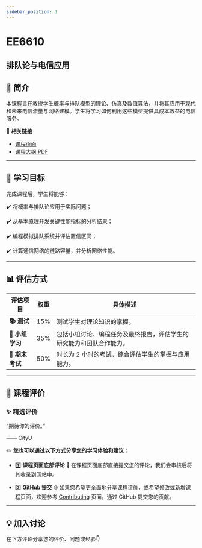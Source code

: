 ```yaml
---
sidebar_position: 1
---
```


# EE6610
## 排队论与电信应用

## **📘 简介**
本课程旨在教授学生概率与排队模型的理论、仿真及数值算法，并将其应用于现代和未来电信流量与网络建模。学生将学习如何利用这些模型提供具成本效益的电信服务。

🔗 **相关链接**
- [课程页面](https://www.cityu.edu.hk/catalogue/pg/202425/course/EE6610.htm)
- [课程大纲 PDF](https://www.cityu.edu.hk/catalogue/pg/202425/course/EE6610.pdf)

---

## **🎯 学习目标**

完成课程后，学生将能够：

✔️ 将概率与排队论应用于实际问题；

✔️ 从基本原理开发关键性能指标的分析结果；

✔️ 编程模拟排队系统并评估置信区间；

✔️ 计算通信网络的链路容量，并分析网络性能。

---

## **📊 评估方式**

| **评估项目**          | **权重** | **具体描述**                                                                                       |
|----------------------|---------|---------------------------------------------------------------------------------------------------|
| **📚 测试**            | 15%     | 测试学生对理论知识的掌握。                                                                        |
| **📝 小组学习**        | 35%     | 包括小组讨论、编程任务及最终报告，评估学生的研究能力和团队合作能力。                                |
| **📖 期末考试**       | 50%     | 时长为 2 小时的考试，综合评估学生的掌握与应用能力。                                                |

---

## **💬 课程评价**

### ✨ **精选评价**
<div className={commentStyles.commentBox}>
    <p className={commentStyles.commentText}>
        “期待你的评价。”
    </p>
    <p className={commentStyles.commentAuthor}>—— CityU</p>
</div>

✏️ **您也可以通过以下方式分享您的学习体验和建议：**

- 1️⃣ **课程页面底部评论**
💬 在课程页面底部直接提交您的评论，我们会审核后将其收录到网站中。

- 2️⃣ **GitHub 提交**
🌐 如果您希望更全面地分享课程评价，或希望修改或新增课程页面，欢迎参考 [Contributing](/contributing) 页面，通过 GitHub 提交您的贡献。

---

## **💡 加入讨论**

在下方评论分享您的评价、问题或经验👇
<Utterances />
